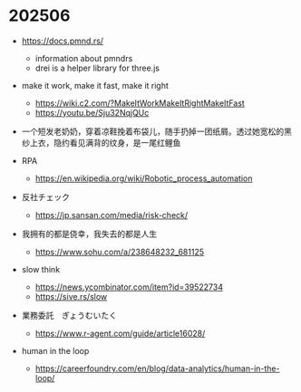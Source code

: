 # 202506

- https://docs.pmnd.rs/
  - information about pmndrs
  - drei is a helper library for three.js

- make it work, make it fast, make it right
  - https://wiki.c2.com/?MakeItWorkMakeItRightMakeItFast
  - https://youtu.be/Sju32NqjQUc

- 一个短发老奶奶，穿着凉鞋挽着布袋儿，随手扔掉一团纸屑。透过她宽松的黑纱上衣，隐约看见满背的纹身，是一尾红鲤鱼

- RPA
  - https://en.wikipedia.org/wiki/Robotic_process_automation

- 反社チェック
  - https://jp.sansan.com/media/risk-check/

- 我拥有的都是侥幸，我失去的都是人生
  - https://www.sohu.com/a/238648232_681125

- slow think
  - https://news.ycombinator.com/item?id=39522734
  - https://sive.rs/slow

- 業務委託　ぎょうむいたく
  - https://www.r-agent.com/guide/article16028/

- human in the loop
  - https://careerfoundry.com/en/blog/data-analytics/human-in-the-loop/

